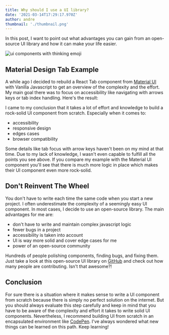 ```yaml
---
title: Why should I use a UI library?
date: '2021-03-14T17:29:17.970Z'
author: andre
thumbnail: './thumbnail.png'
---
```



In this post, I want to point out what advantages you can gain from an
open-source UI library and how it can make your life easier.

![ui components with thinking emoji](./thumbnail.png)

## Material Design Tab Example

A while ago I decided to rebuild a React Tab component from
[Material UI](https://material-ui.com/) with Vanilla Javascript to get an
overview of the complexity and the effort. My main goal there was to focus on
accessibility like navigating with arrows keys or tab index handling. Here's the
result:

<CodePenFrame
  url="https://codepen.io/andrew_secret/embed/XWNPJVv"
  title="Material Design Tab - vanilla JS"
  height={265}
/>

I came to my conclusion that it takes a lot of effort and knowledge to build a
rock-solid UI component from scratch. Especially when it comes to:

- accessibility
- responsive design
- edges cases
- browser compatibility

Some details like tab focus with arrow keys haven't been on my mind at that
time. Due to my lack of knowledge, I wasn't even capable to fulfill all the
points you see above. If you compare my example with the Material UI component
you'll see that there is much more logic in place which makes their UI component
even more rock-solid.

## Don't Reinvent The Wheel

You don't have to write each time the same code when you start a new project. I
often underestimate the complexity of a seemingly easy UI component. In most
cases, I decide to use an open-source library. The main advantages for me are:

- don't have to write and maintain complex javascript logic
- fewer bugs in a project
- accessibility is taken into account
- UI is way more solid and cover edge cases for me
- power of an open-source community

Hundreds of people polishing components, finding bugs, and fixing them. Just
take a look at this open-source UI library on
[GitHub](https://github.com/mui-org/material-ui) and check out how many people
are contributing. Isn't that awesome?!

## Conclusion

For sure there is a situation where it makes sense to write a UI component from
scratch because there is simply no perfect solution on the internet. But you
should always evaluate this step carefully and keep in mind that you have to be
aware of the complexity and effort it takes to write solid UI components.
Nevertheless, I recommend building UI from scratch in an encapsulated
environment like [CodePen](https://codepen.io/). I've always wondered what new
things can be learned on this path. Keep learning!
